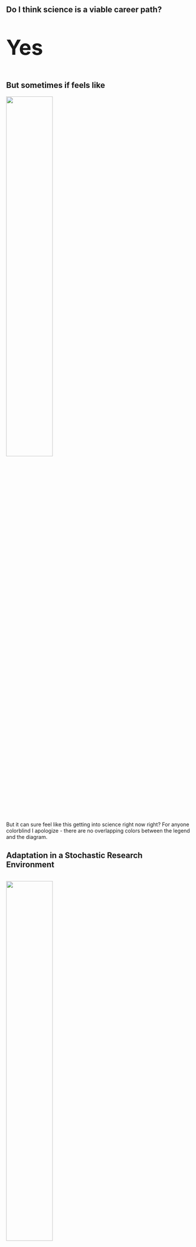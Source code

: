 
## Do I think science is a viable career path?

:::: {.fragment .fade-up}
::: {.center-slide-text style="font-size: 400%;"}
**Yes**
:::
::::

## But sometimes if feels like

![](/assets/img/science_2025.jpg){width=50% fig-align="center"}

:::: {.notes}
But it can sure feel like this getting into science right now right? For anyone colorblind I apologize - there are no overlapping colors between the legend and the diagram.
::::

## Adaptation in a Stochastic Research Environment

:::: {columns}
::: {.column}
![](/assets/img/transferable.png){width=50% fig-align="center"}
::::
::: {.column}
Biologists are plastic!
:::
::::

## For example

**Almost all of my academic friends, have all worked in both academic and non-academic environments at some point**

I know graduates who are currently:

::: {.columns}
::: {.column}
- Program manager 
- Database management
- Data librarian  
- Data scientist 
- Mathematical Statistician
:::

::: {.column}
- Researcher at the Smithsonian
- IT / AWS specialist
- Public health educator
- Consultant
- Environmental health professional
- Biotechnology startup researcher
:::
:::

## Adaptation in Stochastic _Research_ [Research]{style="color:red;"} Environments {.smaller}

::: {.column-container}
::: {.column-left}
- **Bet-Hedging**
    - **Definition**: Increasing variance in fitness at the expense of lower average fitness to ensure survival across unpredictable conditions.
    - **Examples**: Plants producing seeds with staggered germination times.

- **Life History Adjustments**
    - **r-selection**: High fecundity with low parental investment (e.g., many offspring).
    - **K-selection**: Fewer offspring with higher investment (e.g., longevity, parental care).
    - **Dormancy**: Delayed development (e.g., seed banks).
:::

::: {.column-right}
- **Boosting Genetic Diversity**
    - **Role**: Buffers populations against fluctuations, ensuring some individuals thrive in any condition.
    - **Mechanisms**: Variation of mutation rate, sexual reproduction, dispersal / gene flow.

- **Phenotypic Plasticity**
    - **Definition**: Non-parallel reaction norms among individuals with different genotypes in response to different environmental conditions. GxE interaction.
    - **Examples**: Seasonal coat color changes in animals; metabolic flexibility in plants.
:::
:::

## But what about being replaced by AI? 

![](/assets/img/training.png){fig-align="center"}


## But what about being replaced by AI? 

![](/assets/img/known.png){fig-align="center"}


## But what about being replaced by AI? 

More importantly, an generative AI is a based on massively complicated statistical engines designed to answer the question, "what should I say next?"

## But what about being replaced by AI? 

:::: {layout="[[-1], [1], [-1]]" .center}
|     **If you make a complicated model of nature,** 
:::: 

## But what about being replaced by AI? 

:::: {layout="[[-1], [1], [-1]]" .center}
|     If you make a complicated model of nature,
|     [now you have two things you don't understand.]{style="color:red;"}
|           -Alan Hastings
:::: 

## But what about being replaced by AI?

![](/assets/img/Predictive-power-vs-interpretability-trade-off.png){width=70% fig-align="center"}

## But what about being replaced by AI? 

:::: {layout="[[-1], [1], [-1]]" .center}
|     AI is a tool to help people answer questions. It's as useful as the p-value. But we are the people who [ask]{style="color:red;"} questions. 
:::: 

## My advice
**Doing science beyond grad school involves**

1. Leveraging your network
2. Managing resources
3. Looking to the future

Why aren't you doing that now?

## References
